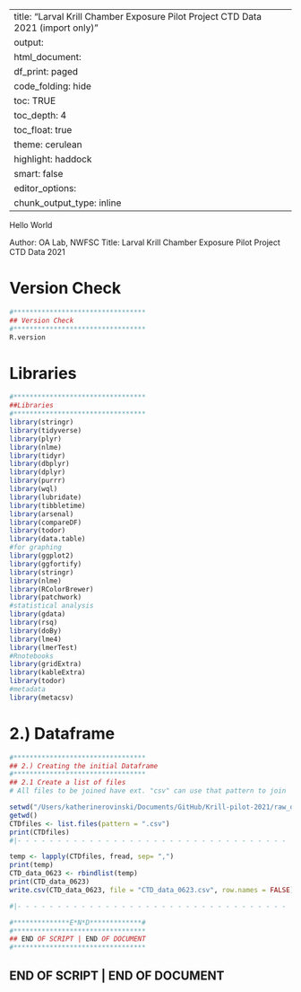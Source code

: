 
---
title: "Larval Krill Chamber Exposure Pilot Project CTD Data 2021 (import only)"
output:
 html_document:
    df_print: paged
    code_folding: hide
    toc: TRUE
    toc_depth: 4
    toc_float: true
    theme: cerulean
    highlight: haddock
    smart: false
editor_options: 
  chunk_output_type: inline
---


Hello World

Author: OA Lab, NWFSC
Title: Larval Krill Chamber Exposure Pilot Project CTD Data 2021


# Version Check
```r
#*********************************
## Version Check
#********************************* 
R.version

```



# Libraries
```r
#*********************************
##Libraries
#********************************* 
library(stringr)
library(tidyverse)
library(plyr)
library(nlme)
library(tidyr)
library(dbplyr)
library(dplyr)
library(purrr)
library(wql)
library(lubridate)
library(tibbletime)
library(arsenal)
library(compareDF)
library(todor)
library(data.table)
#for graphing
library(ggplot2)
library(ggfortify)
library(stringr)
library(nlme)
library(RColorBrewer)
library(patchwork)
#statistical analysis
library(gdata)
library(rsq)
library(doBy)
library(lme4)
library(lmerTest)
#Rnotebooks 
library(gridExtra)
library(kableExtra)
library(todor)
#metadata
library(metacsv)

```




# 2.) Dataframe 
```r

#*********************************
## 2.) Creating the initial Dataframe
#*********************************
## 2.1 Create a list of files 
# All files to be joined have ext. "csv" can use that pattern to join 

setwd("/Users/katherinerovinski/Documents/GitHub/Krill-pilot-2021/raw_data/CTDcastData/2021.06.23")
getwd()
CTDfiles <- list.files(pattern = ".csv")
print(CTDfiles)
#|- - - - - - - - - - - - - - - - - - - - - - - - - - - - - - - - - - |

temp <- lapply(CTDfiles, fread, sep= ",")
print(temp)
CTD_data_0623 <- rbindlist(temp)
print(CTD_data_0623)
write.csv(CTD_data_0623, file = "CTD_data_0623.csv", row.names = FALSE)

#|- - - - - - - - - - - - - - - - - - - - - - - - - - - - - - - - - - |

```












```r
#**************E*N*D*************# 
#*********************************
## END OF SCRIPT | END OF DOCUMENT 
#*********************************
```


## END OF SCRIPT | END OF DOCUMENT


